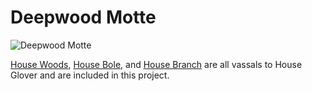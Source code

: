 

# Deepwood Motte

<Image
  src="https://cdn.sanity.io/images/1as7cn02/production/ce42b7fa110f5735ec824b8dc845103fab5978d1-1280x720.png?w=976&h=350&fit=crop&crop=center&auto=format"
  alt="Deepwood Motte"
  width={976}
  height={350}
/>

<ProjectDetails
  floatRight
  region="North"
  house="House Glover"
  type="Castle"
  status="Completed"
  warp="/warp deepwoodmotte"
  projectLead="starcat98, JustCallMeJack"
  dateStarted="December 30, 2013"
  dateCompleted="December 30, 2013"
/>

[House Woods](https://awoiaf.westeros.org/index.php/House_Woods), [House Bole](https://awoiaf.westeros.org/index.php/House_Bole), and [House Branch](https://awoiaf.westeros.org/index.php/House_Branch) are all vassals to House Glover and are included in this project.
